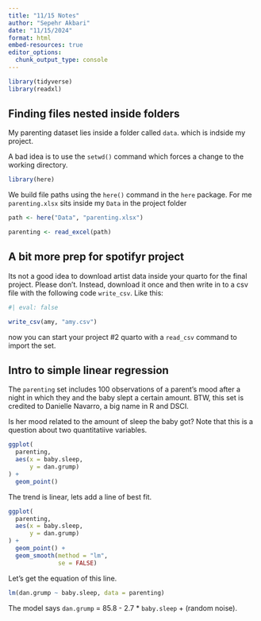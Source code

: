 ```yaml
---
title: "11/15 Notes"
author: "Sepehr Akbari"
date: "11/15/2024"
format: html
embed-resources: true
editor_options: 
  chunk_output_type: console
---
```


```r
library(tidyverse)
library(readxl)
```


## Finding files nested inside folders

My parenting dataset lies inside a folder called `data`. which is indside my project.

A bad idea is to use the `setwd()` command which forces a change to the working directory.

```r
library(here)
```

We build file paths using the `here()` command in the `here` package. For me `parenting.xlsx` sits inside my `Data` in the project folder

```r
path <- here("Data", "parenting.xlsx")

parenting <- read_excel(path)
```

## A bit more prep for spotifyr project

Its not a good idea to download artist data inside your quarto for the final project. Please don't. Instead, download it once and then write in to a csv file with the following code `write_csv`. Like this:

```r
#| eval: false

write_csv(amy, "amy.csv")
```

now you can start your project #2 quarto with a `read_csv` command to import the set.

## Intro to simple linear regression

The `parenting` set includes 100 observations of a parent's mood after a night in which they and the baby slept a certain amount. BTW, this set is credited to Danielle Navarro, a big name in R and DSCI.

Is her mood related to the amount of sleep the baby got? Note that this is a question about two quantitatiive variables.

```r
ggplot(
  parenting,
  aes(x = baby.sleep,
      y = dan.grump)
) +
  geom_point()
```

The trend is linear, lets add a line of best fit.

```r
ggplot(
  parenting,
  aes(x = baby.sleep,
      y = dan.grump)
) +
  geom_point() +
  geom_smooth(method = "lm",
              se = FALSE)
```

Let's get the equation of this line.

```r
lm(dan.grump ~ baby.sleep, data = parenting)
```

The model says `dan.grump` = 85.8 - 2.7 * `baby.sleep` + (random noise).

